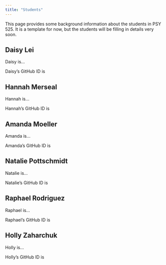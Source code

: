 ```yaml
---
title: "Students"
---
```


This page provides some background information about the students in PSY 525.
It is a template for now, but the students will be filling in details very soon.

## Daisy Lei

Daisy is...

Daisy's GitHub ID is <YOUR_ID_HERE>

## Hannah Merseal

Hannah is...

Hannah's GitHub ID is <YOUR_ID_HERE>

## Amanda Moeller

Amanda is...

Amanda's GitHub ID is <YOUR_ID_HERE>

## Natalie Pottschmidt

Natalie is...

Natalie's GitHub ID is <YOUR_ID_HERE>

## Raphael Rodriguez

Raphael is...

Raphael's GitHub ID is <YOUR_ID_HERE>

## Holly Zaharchuk

Holly is...

Holly's GitHub ID is <YOUR_ID_HERE>
